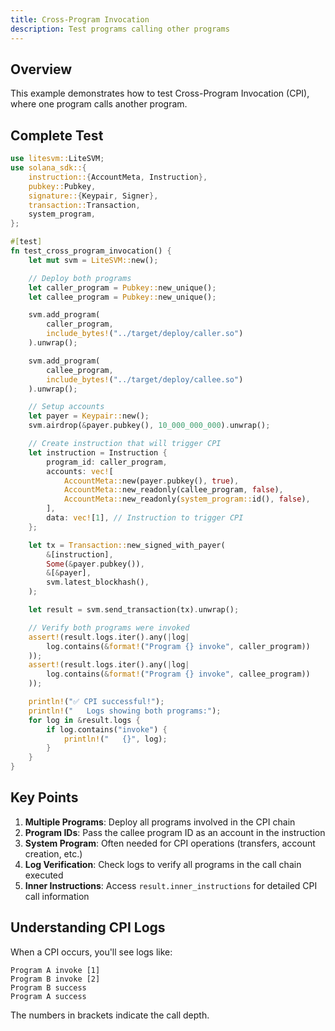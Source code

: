 ```yaml
---
title: Cross-Program Invocation
description: Test programs calling other programs
---
```



## Overview

This example demonstrates how to test Cross-Program Invocation (CPI), where one program calls another program.

## Complete Test

```rust title="tests/cpi_test.rs"
use litesvm::LiteSVM;
use solana_sdk::{
    instruction::{AccountMeta, Instruction},
    pubkey::Pubkey,
    signature::{Keypair, Signer},
    transaction::Transaction,
    system_program,
};

#[test]
fn test_cross_program_invocation() {
    let mut svm = LiteSVM::new();

    // Deploy both programs
    let caller_program = Pubkey::new_unique();
    let callee_program = Pubkey::new_unique();

    svm.add_program(
        caller_program,
        include_bytes!("../target/deploy/caller.so")
    ).unwrap();

    svm.add_program(
        callee_program,
        include_bytes!("../target/deploy/callee.so")
    ).unwrap();

    // Setup accounts
    let payer = Keypair::new();
    svm.airdrop(&payer.pubkey(), 10_000_000_000).unwrap();

    // Create instruction that will trigger CPI
    let instruction = Instruction {
        program_id: caller_program,
        accounts: vec![
            AccountMeta::new(payer.pubkey(), true),
            AccountMeta::new_readonly(callee_program, false),
            AccountMeta::new_readonly(system_program::id(), false),
        ],
        data: vec![1], // Instruction to trigger CPI
    };

    let tx = Transaction::new_signed_with_payer(
        &[instruction],
        Some(&payer.pubkey()),
        &[&payer],
        svm.latest_blockhash(),
    );

    let result = svm.send_transaction(tx).unwrap();

    // Verify both programs were invoked
    assert!(result.logs.iter().any(|log|
        log.contains(&format!("Program {} invoke", caller_program))
    ));
    assert!(result.logs.iter().any(|log|
        log.contains(&format!("Program {} invoke", callee_program))
    ));

    println!("✅ CPI successful!");
    println!("   Logs showing both programs:");
    for log in &result.logs {
        if log.contains("invoke") {
            println!("   {}", log);
        }
    }
}
```

## Key Points

1. **Multiple Programs**: Deploy all programs involved in the CPI chain
2. **Program IDs**: Pass the callee program ID as an account in the instruction
3. **System Program**: Often needed for CPI operations (transfers, account creation, etc.)
4. **Log Verification**: Check logs to verify all programs in the call chain executed
5. **Inner Instructions**: Access `result.inner_instructions` for detailed CPI call information

## Understanding CPI Logs

When a CPI occurs, you'll see logs like:
```
Program A invoke [1]
Program B invoke [2]
Program B success
Program A success
```

The numbers in brackets indicate the call depth.
